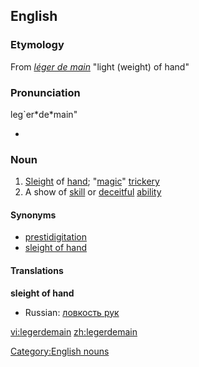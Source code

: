 ==English==
===Etymology===
From {{F.}} ''[[léger de main]]'' "light (weight) of hand"
===Pronunciation===
leg`er*de*main"
*{{audio|en-us-legerdemain.ogg|Audio (US)}}

===Noun===
{{wikipedia}}
{{en-noun-unc}}

#[[Sleight]] of [[hand]]; "[[magic]]" [[trickery]]
#A show of [[skill]] or [[deceitful]] [[ability]]

====Synonyms====
*[[prestidigitation]]
*[[sleight of hand]]

====Translations====
'''sleight of hand'''
{{top}}
{{mid}}
* Russian: [[ловкость рук]]

[[Category:English nouns]]

[[vi:legerdemain]]
[[zh:legerdemain]]